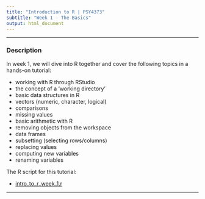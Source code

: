 ---
title: "Introduction to R | PSY4373"
subtitle: "Week 1 - The Basics"
output: html_document
---

---

### Description

In week 1, we will dive into R together and cover the following topics in a hands-on tutorial:

- working with R through RStudio
- the concept of a 'working directory'
- basic data structures in R
- vectors (numeric, character, logical)
- comparisons
- missing values
- basic arithmetic with R
- removing objects from the workspace
- data frames
- subsetting (selecting rows/columns)
- replacing values
- computing new variables
- renaming variables

The R script for this tutorial:

- [intro_to_r_week_1.r](FIXME!)

---

